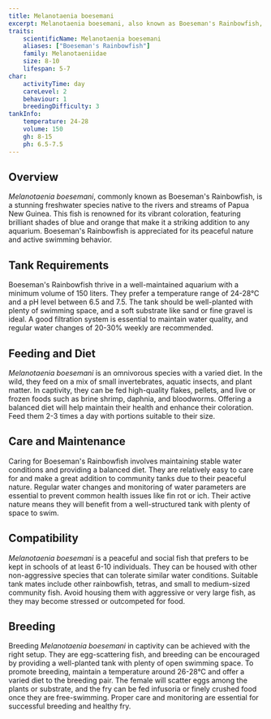 ```yaml
---
title: Melanotaenia boesemani
excerpt: Melanotaenia boesemani, also known as Boeseman's Rainbowfish, is a vibrant freshwater fish from Papua New Guinea, admired for its striking coloration and peaceful nature.
traits:
    scientificName: Melanotaenia boesemani
    aliases: ["Boeseman's Rainbowfish"]
    family: Melanotaeniidae
    size: 8-10
    lifespan: 5-7
char:
    activityTime: day
    careLevel: 2
    behaviour: 1
    breedingDifficulty: 3
tankInfo:
    temperature: 24-28
    volume: 150
    gh: 8-15
    ph: 6.5-7.5
---
```


## Overview
*Melanotaenia boesemani*, commonly known as Boeseman's Rainbowfish, is a stunning freshwater species native to the rivers and streams of Papua New Guinea. This fish is renowned for its vibrant coloration, featuring brilliant shades of blue and orange that make it a striking addition to any aquarium. Boeseman's Rainbowfish is appreciated for its peaceful nature and active swimming behavior.

## Tank Requirements
Boeseman's Rainbowfish thrive in a well-maintained aquarium with a minimum volume of 150 liters. They prefer a temperature range of 24-28°C and a pH level between 6.5 and 7.5. The tank should be well-planted with plenty of swimming space, and a soft substrate like sand or fine gravel is ideal. A good filtration system is essential to maintain water quality, and regular water changes of 20-30% weekly are recommended.

## Feeding and Diet
*Melanotaenia boesemani* is an omnivorous species with a varied diet. In the wild, they feed on a mix of small invertebrates, aquatic insects, and plant matter. In captivity, they can be fed high-quality flakes, pellets, and live or frozen foods such as brine shrimp, daphnia, and bloodworms. Offering a balanced diet will help maintain their health and enhance their coloration. Feed them 2-3 times a day with portions suitable to their size.

## Care and Maintenance
Caring for Boeseman's Rainbowfish involves maintaining stable water conditions and providing a balanced diet. They are relatively easy to care for and make a great addition to community tanks due to their peaceful nature. Regular water changes and monitoring of water parameters are essential to prevent common health issues like fin rot or ich. Their active nature means they will benefit from a well-structured tank with plenty of space to swim.

## Compatibility
*Melanotaenia boesemani* is a peaceful and social fish that prefers to be kept in schools of at least 6-10 individuals. They can be housed with other non-aggressive species that can tolerate similar water conditions. Suitable tank mates include other rainbowfish, tetras, and small to medium-sized community fish. Avoid housing them with aggressive or very large fish, as they may become stressed or outcompeted for food.

## Breeding
Breeding *Melanotaenia boesemani* in captivity can be achieved with the right setup. They are egg-scattering fish, and breeding can be encouraged by providing a well-planted tank with plenty of open swimming space. To promote breeding, maintain a temperature around 26-28°C and offer a varied diet to the breeding pair. The female will scatter eggs among the plants or substrate, and the fry can be fed infusoria or finely crushed food once they are free-swimming. Proper care and monitoring are essential for successful breeding and healthy fry.
